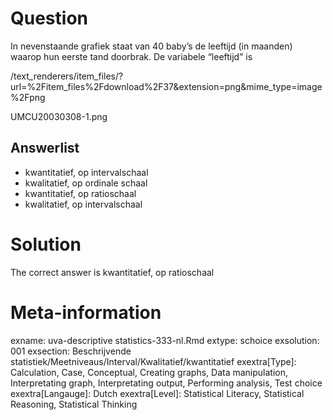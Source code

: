 Question
========

In nevenstaande grafiek staat van 40 baby’s de leeftijd (in maanden) waarop hun eerste tand doorbrak. De variabele "leeftijd" is 

 /text_renderers/item_files/?url=%2Fitem_files%2Fdownload%2F37&extension=png&mime_type=image%2Fpng 

 UMCU20030308-1.png 

Answerlist
----------
* kwantitatief, op intervalschaal
* kwalitatief, op ordinale schaal
* kwantitatief, op ratioschaal
* kwalitatief, op intervalschaal

Solution
========

The correct answer is  kwantitatief, op ratioschaal 

Meta-information
================
exname: uva-descriptive statistics-333-nl.Rmd 
extype: schoice 
exsolution: 001 
exsection: Beschrijvende statistiek/Meetniveaus/Interval/Kwalitatief/kwantitatief
exextra[Type]: Calculation, Case, Conceptual, Creating graphs, Data manipulation, Interpretating graph, Interpretating output, Performing analysis, Test choice 
exextra[Langauge]: Dutch 
exextra[Level]: Statistical Literacy, Statistical Reasoning, Statistical Thinking 
